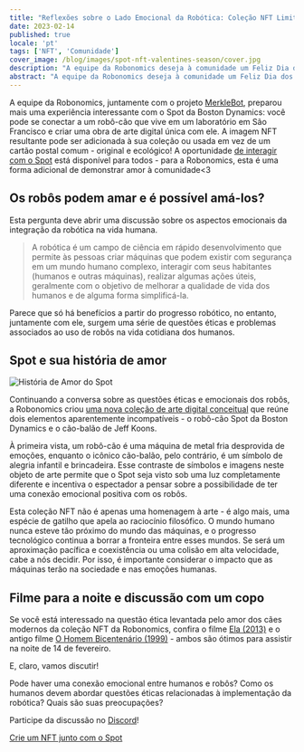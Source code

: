 ```yaml
---
title: "Reflexões sobre o Lado Emocional da Robótica: Coleção NFT Limitada de Dia dos Namorados"
date: 2023-02-14
published: true
locale: 'pt'
tags: ['NFT', 'Comunidade']
cover_image: /blog/images/spot-nft-valentines-season/cover.jpg
description: "A equipe da Robonomics deseja à comunidade um Feliz Dia dos Namorados! Hoje, todos nós temos mais um motivo para falar sobre nossos sentimentos, expressar amor e gratidão, dar algo doce e agradável ao nosso par, amigo - a quem nosso coração desejar."
abstract: "A equipe da Robonomics deseja à comunidade um Feliz Dia dos Namorados! Hoje, todos nós temos mais um motivo para falar sobre nossos sentimentos, expressar amor e gratidão, dar algo doce e agradável ao nosso par, amigo - a quem nosso coração desejar."
---
```


A equipe da Robonomics, juntamente com o projeto [MerkleBot](https://merklebot.com/), preparou mais uma experiência interessante com o Spot da Boston Dynamics: você pode se conectar a um robô-cão que vive em um laboratório em São Francisco e criar uma obra de arte digital única com ele. A imagem NFT resultante pode ser adicionada à sua coleção ou usada em vez de um cartão postal comum - original e ecológico! A oportunidade [de interagir com o Spot](https://spot.merklebot.com/) está disponível para todos - para a Robonomics, esta é uma forma adicional de demonstrar amor à comunidade\<3

## Os robôs podem amar e é possível amá-los?

Esta pergunta deve abrir uma discussão sobre os aspectos emocionais da integração da robótica na vida humana.

> A robótica é um campo de ciência em rápido desenvolvimento que permite às pessoas criar máquinas que podem existir com segurança em um mundo humano complexo, interagir com seus habitantes (humanos e outras máquinas), realizar algumas ações úteis, geralmente com o objetivo de melhorar a qualidade de vida dos humanos e de alguma forma simplificá-la.

Parece que só há benefícios a partir do progresso robótico, no entanto, juntamente com ele, surgem uma série de questões éticas e problemas associados ao uso de robôs na vida cotidiana dos humanos.

## Spot e sua história de amor

![História de Amor do Spot](/blog/images/spot-nft-valentines-season/spot_lovestory.png)

Continuando a conversa sobre as questões éticas e emocionais dos robôs, a Robonomics criou [uma nova coleção de arte digital conceitual](https://singular.app/collectibles/kusama/b437f70371c8622e02-MBVD-2023/16627505-b437f70371c8622e02-MBVD-2023-MBVD-2023-00000006) que reúne dois elementos aparentemente incompatíveis - o robô-cão Spot da Boston Dynamics e o cão-balão de Jeff Koons.

À primeira vista, um robô-cão é uma máquina de metal fria desprovida de emoções, enquanto o icônico cão-balão, pelo contrário, é um símbolo de alegria infantil e brincadeira. Esse contraste de símbolos e imagens neste objeto de arte permite que o Spot seja visto sob uma luz completamente diferente e incentiva o espectador a pensar sobre a possibilidade de ter uma conexão emocional positiva com os robôs.

Esta coleção NFT não é apenas uma homenagem à arte - é algo mais, uma espécie de gatilho que apela ao raciocínio filosófico. O mundo humano nunca esteve tão próximo do mundo das máquinas, e o progresso tecnológico continua a borrar a fronteira entre esses mundos. Se será um aproximação pacífica e coexistência ou uma colisão em alta velocidade, cabe a nós decidir. Por isso, é importante considerar o impacto que as máquinas terão na sociedade e nas emoções humanas.

## Filme para a noite e discussão com um copo

Se você está interessado na questão ética levantada pelo amor dos cães modernos da coleção NFT da Robonomics, confira o filme [Ela (2013)](https://www.imdb.com/title/tt1798709/) e o antigo filme [O Homem Bicentenário (1999)](https://www.imdb.com/title/tt0182789/) - ambos são ótimos para assistir na noite de 14 de fevereiro.

E, claro, vamos discutir!

Pode haver uma conexão emocional entre humanos e robôs? Como os humanos devem abordar questões éticas relacionadas à implementação da robótica? Quais são suas preocupações?

Participe da discussão no [Discord](https://discord.gg/dyFgwHfCN7)!

<a style="{textAlign: 'center', display: 'block' }" href="https://spot.merklebot.com/" target="_blank" aria-label="crie seu próprio nft com a ajuda do Spot">Crie um NFT junto com o Spot</a>